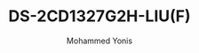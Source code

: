 ---
id: 2
slug: "ds-2cd1327g2h-liu-f"
title: "DS-2CD1327G2H-LIU(F)"
desc: "2 MP ColorVu with Smart Hybrid Light Fixed Turret Network Camera"
price: 120.00
currency: AED
availability: in_stock
brand: hikvision
imgurl: "/assets/hikvision/DS-2CD1123G2-LIU(F)/DS-2CD1123G2-LIU(F) (2).png"
img: "/src/assets/camera/hikvision/DS-2CD1327G2H-LIU(F)/download.png"
images:
  - "/src/assets/camera/hikvision/DS-2CD1327G2H-LIU(F)/download.png"
  - "/src/assets/camera/hikvision/DS-2CD1327G2H-LIU(F)/download (1).png"
  - "/src/assets/camera/hikvision/DS-2CD1327G2H-LIU(F)/download (2).png"

alt: "Hikvision DS-2CD1327G2H-LIU(F) 2MP ColorVu Turret Camera"
author: "Mohammed Yonis"
reviewBody: "Excellent low-light performance and reliable support"
ratingValue: 5

features:
  - "2 MP resolution (1920 × 1080) for clear imaging"
  - "ColorVu technology for full-color 24/7 video"
  - "Smart Hybrid Light with long-range illumination"
  - "Built-in microphone for audio surveillance"
  - "Advanced H.265+ compression for efficient storage"
  - "MicroSD slot supports up to 512GB (optional)"
  - "IP67 weatherproof rating for outdoor use"
  - "Accurate Human and Vehicle Detection"

publishedTime: "2023-09-15T00:00:00Z"
modifiedTime: "2023-10-01T00:00:00Z"
---